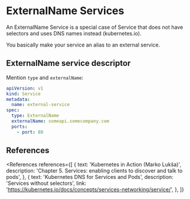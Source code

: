 
# ExternalName Services

An ExternalName Service is a special case of Service that does not have selectors and uses DNS names instead (kubernetes.io).

You basically make your service an alias to an external service.

## ExternalName service descriptor

Mention `type` and `externalName`:

```yaml
apiVersion: v1
kind: Service
metadata:
  name: external-service
spec:
  type: ExternalName
  externalName: someapi.somecompany.com
  ports:
    - port: 80
```

## References

<References
  references={[
    {
      text: 'Kubernetes in Action (Marko Lukša)',
      description: 'Chapter 5. Services: enabling clients to discover and talk to pods',
    },
    {
      text: 'Kubernetes DNS for Services and Pods',
      description: 'Services without selectors',
      link: 'https://kubernetes.io/docs/concepts/services-networking/service/',
    },
  ]}
></References>
